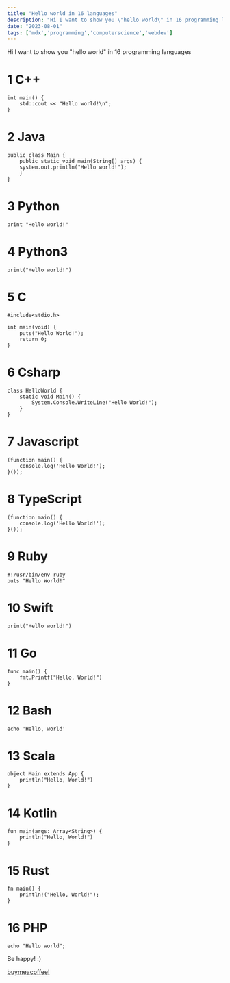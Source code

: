 ```yaml
---
title: "Hello world in 16 languages"
description: "Hi I want to show you \"hello world\" in 16 programming languages"
date: "2023-08-01"
tags: ['mdx','programming','computerscience','webdev']
---
```


Hi I want to show you "hello world" in 16 programming languages
# 1 C++
```
int main() {
    std::cout << "Hello world!\n";
}
```
# 2 Java
```
public class Main {
    public static void main(String[] args) {
    system.out.println("Hello world!");
    }
}
```
# 3 Python
```
print "Hello world!"
```
# 4 Python3
```
print("Hello world!")
```
# 5 C
```
#include<stdio.h>

int main(void) {
    puts("Hello World!");
    return 0;
}
```
# 6 Csharp
```
class HelloWorld {
    static void Main() {
        System.Console.WriteLine("Hello World!");
    }
}
```
# 7 Javascript
```
(function main() {
    console.log('Hello World!');
}());
```
# 8 TypeScript
```
(function main() {
    console.log('Hello World!');
}());
```
# 9 Ruby
```
#!/usr/bin/env ruby
puts "Hello World!"
```
# 10 Swift
```
print("Hello world!")
```
# 11 Go
```
func main() {
    fmt.Printf("Hello, World!")
}
```
# 12 Bash
```
echo 'Hello, world'
```
# 13 Scala
```
object Main extends App {
    println("Hello, World!")
}
```
# 14 Kotlin
```
fun main(args: Array<String>) {
    println("Hello, World!")
}
```
# 15 Rust
```
fn main() {
    println!("Hello, World!");
}
```
# 16 PHP
```
echo "Hello world";
```
Be happy! :)

<a href="https://www.buymeacoffee.com/mohammadhassani">buymeacoffee!</a>